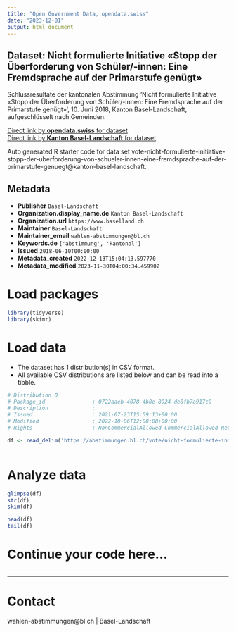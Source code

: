 ```yaml
---
title: "Open Government Data, opendata.swiss"
date: "2023-12-01"
output: html_document
---
```


## Dataset: Nicht formulierte Initiative «Stopp der Überforderung von Schüler/-innen: Eine Fremdsprache auf der Primarstufe genügt»

Schlussresultate der kantonalen Abstimmung 'Nicht formulierte Initiative «Stopp der Überforderung von Schüler/-innen: Eine Fremdsprache auf der Primarstufe genügt»', 10. Juni 2018, Kanton Basel-Landschaft, aufgeschlüsselt nach Gemeinden.

[Direct link by **opendata.swiss** for dataset](https://opendata.swiss/de/dataset/nicht-formulierte-initiative-stopp-der-uberforderung-von-schuler-innen-eine-fremdsprache-auf-de)<br>
[Direct link by **Kanton Basel-Landschaft** for dataset](https://abstimmungen.bl.ch/vote/nicht-formulierte-initiative-stopp-der-uberforderung-von-schueler-innen-eine-fremdsprache-auf-der-primarstufe-genuegt/data)

Auto generated R starter code for data set vote-nicht-formulierte-initiative-stopp-der-uberforderung-von-schueler-innen-eine-fremdsprache-auf-der-primarstufe-genuegt@kanton-basel-landschaft.

## Metadata

- **Publisher** `Basel-Landschaft`
- **Organization.display_name.de** `Kanton Basel-Landschaft`
- **Organization.url** `https://www.baselland.ch`
- **Maintainer** `Basel-Landschaft`
- **Maintainer_email** `wahlen-abstimmungen@bl.ch`
- **Keywords.de** `['abstimmung', 'kantonal']`
- **Issued** `2018-06-10T00:00:00`
- **Metadata_created** `2022-12-13T15:04:13.597770`
- **Metadata_modified** `2023-11-30T04:00:34.459902`


# Load packages

```r

library(tidyverse)
library(skimr)

```

# Load data

-   The dataset has 1 distribution(s) in CSV format.
-   All available CSV distributions are listed below and can be read into a tibble.

```r

# Distribution 0
# Package_id               : 0722aaeb-4078-4b8e-8924-de8fb7a917c9
# Description              : 
# Issued                   : 2021-07-23T15:59:13+00:00
# Modified                 : 2022-10-06T12:08:08+00:00
# Rights                   : NonCommercialAllowed-CommercialAllowed-ReferenceRequired

df <- read_delim('https://abstimmungen.bl.ch/vote/nicht-formulierte-initiative-stopp-der-uberforderung-von-schueler-innen-eine-fremdsprache-auf-der-primarstufe-genuegt/data-csv')



```

# Analyze data

```r

glimpse(df)
str(df)
skim(df)

head(df)
tail(df)

```

# Continue your code here...

```r

```

------------------------------------------------------------------------

# Contact

wahlen-abstimmungen@bl.ch | Basel-Landschaft
